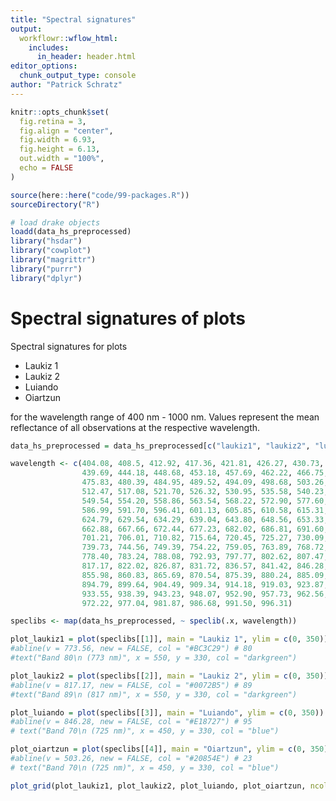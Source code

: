 ```yaml
---
title: "Spectral signatures"
output: 
  workflowr::wflow_html:
    includes:
      in_header: header.html
editor_options:
  chunk_output_type: console
author: "Patrick Schratz"
---
```


```r
knitr::opts_chunk$set(
  fig.retina = 3,
  fig.align = "center",
  fig.width = 6.93,
  fig.height = 6.13,
  out.width = "100%",
  echo = FALSE
)

source(here::here("code/99-packages.R"))
sourceDirectory("R")

# load drake objects
loadd(data_hs_preprocessed)
library("hsdar")
library("cowplot")
library("magrittr")
library("purrr")
library("dplyr")
```

# Spectral signatures of plots

Spectral signatures for plots 

- Laukiz 1
- Laukiz 2
- Luiando
- Oiartzun

for the wavelength range of 400 nm - 1000 nm.
Values represent the mean reflectance of all observations at the respective wavelength.

```r
data_hs_preprocessed = data_hs_preprocessed[c("laukiz1", "laukiz2", "luiando", "oiartzun")]
```

```r
wavelength <- c(404.08, 408.5, 412.92, 417.36, 421.81, 426.27, 430.73, 435.20, 
                439.69, 444.18, 448.68, 453.18, 457.69, 462.22, 466.75, 471.29,
                475.83, 480.39, 484.95, 489.52, 494.09, 498.68, 503.26, 507.86,
                512.47, 517.08, 521.70, 526.32, 530.95, 535.58, 540.23, 544.88,
                549.54, 554.20, 558.86, 563.54, 568.22, 572.90, 577.60, 582.29,
                586.99, 591.70, 596.41, 601.13, 605.85, 610.58, 615.31, 620.05,
                624.79, 629.54, 634.29, 639.04, 643.80, 648.56, 653.33, 658.10,
                662.88, 667.66, 672.44, 677.23, 682.02, 686.81, 691.60, 696.40,
                701.21, 706.01, 710.82, 715.64, 720.45, 725.27, 730.09, 734.91,
                739.73, 744.56, 749.39, 754.22, 759.05, 763.89, 768.72, 773.56, 
                778.40, 783.24, 788.08, 792.93, 797.77, 802.62, 807.47, 812.32,
                817.17, 822.02, 826.87, 831.72, 836.57, 841.42, 846.28, 851.13,
                855.98, 860.83, 865.69, 870.54, 875.39, 880.24, 885.09, 889.94,
                894.79, 899.64, 904.49, 909.34, 914.18, 919.03, 923.87, 928.71,
                933.55, 938.39, 943.23, 948.07, 952.90, 957.73, 962.56, 967.39,
                972.22, 977.04, 981.87, 986.68, 991.50, 996.31)
```

```r
speclibs <- map(data_hs_preprocessed, ~ speclib(.x, wavelength))
```

```r
plot_laukiz1 = plot(speclibs[[1]], main = "Laukiz 1", ylim = c(0, 350))
#abline(v = 773.56, new = FALSE, col = "#BC3C29") # 80
#text("Band 80\n (773 nm)", x = 550, y = 330, col = "darkgreen")

plot_laukiz2 = plot(speclibs[[2]], main = "Laukiz 2", ylim = c(0, 350))
#abline(v = 817.17, new = FALSE, col = "#0072B5") # 89
#text("Band 89\n (817 nm)", x = 550, y = 330, col = "darkgreen")

plot_luiando = plot(speclibs[[3]], main = "Luiando", ylim = c(0, 350))
#abline(v = 846.28, new = FALSE, col = "#E18727") # 95
# text("Band 70\n (725 nm)", x = 450, y = 330, col = "blue")

plot_oiartzun = plot(speclibs[[4]], main = "Oiartzun", ylim = c(0, 350))
#abline(v = 503.26, new = FALSE, col = "#20854E") # 23
# text("Band 70\n (725 nm)", x = 450, y = 330, col = "blue")

plot_grid(plot_laukiz1, plot_laukiz2, plot_luiando, plot_oiartzun, ncol = 2)
```
